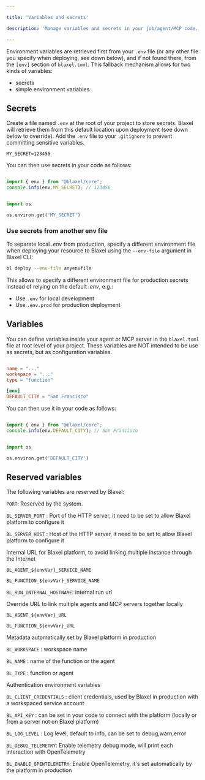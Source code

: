 ```yaml
---

title: 'Variables and secrets'

description: 'Manage variables and secrets in your job/agent/MCP code.'

---
```


Environment variables are retrieved first from your `.env` file (or any other file you specify when deploying, see down below), and if not found there, from the `[env]` section of `blaxel.toml`. This fallback mechanism allows for two kinds of variables:

- secrets
- simple environment variables

## Secrets

Create a file named `.env` at the root of your project to store secrets. Blaxel will retrieve them from this default location upon deployment (see down below to override). Add the `.env` file to your `.gitignore` to prevent committing sensitive variables. 

```
MY_SECRET=123456
```

You can then use secrets in your code as follows:

<CodeGroup>

```typescript TypeScript

import { env } from "@blaxel/core";
console.info(env.MY_SECRET); // 123456

```

```python Python

import os

os.environ.get('MY_SECRET') 

```

</CodeGroup>

### Use secrets from another env file

To separate local *.env* from production, specify a different environment file when deploying your resource to Blaxel using the `--env-file` argument in Blaxel CLI:

```bash
bl deploy --env-file anyenvfile
```

This allows to specify a different environment file for production secrets instead of relying on the default *.env*, e.g.:

- Use `.env` for local development
- Use `.env.prod` for production deployment

## Variables

You can define variables inside your agent or MCP server in the `blaxel.toml` file at root level of your project. These variables are NOT intended to be use as secrets, but as configuration variables.

```toml blaxel.toml {6}

name = "..."
workspace = "..."
type = "function"

[env]
DEFAULT_CITY = "San Francisco"

```

You can then use it in your code as follows:

<CodeGroup>

```typescript TypeScript

import { env } from "@blaxel/core";
console.info(env.DEFAULT_CITY); // San Francisco

```

```python Python

import os

os.environ.get('DEFAULT_CITY')

```

</CodeGroup>

## Reserved variables

The following variables are reserved by Blaxel:

`PORT`: Reserved by the system.

`BL_SERVER_PORT` : Port of the HTTP server, it need to be set to allow Blaxel platform to configure it

`BL_SERVER_HOST` : Host of the HTTP server, it need to be set to allow Blaxel platform to configure it

Internal URL for Blaxel platform, to avoid linking multiple instance through the Internet

`BL_AGENT_${envVar}_SERVICE_NAME`

`BL_FUNCTION_${envVar}_SERVICE_NAME`

`BL_RUN_INTERNAL_HOSTNAME`: internal run url

Override URL to link multiple agents and MCP servers together locally

`BL_AGENT_${envVar}_URL`

`BL_FUNCTION_${envVar}_URL`

Metadata automatically set by Blaxel platform in production

`BL_WORKSPACE` : workspace name

`BL_NAME` : name of the function or the agent

`BL_TYPE` : function or agent

Authentication environment variables

`BL_CLIENT_CREDENTIALS` : client credentials, used by Blaxel in production with a workspaced service account

`BL_API_KEY` : can be set in your code to connect with the platform (locally or from a server not on Blaxel platform)

`BL_LOG_LEVEL` : Log level, default to info, can be set to debug,warn,error

`BL_DEBUG_TELEMETRY`: Enable telemetry debug mode, will print each interaction with OpenTelemetry

`BL_ENABLE_OPENTELEMETRY`: Enable OpenTelemetry, it's set automatically by the platform in production